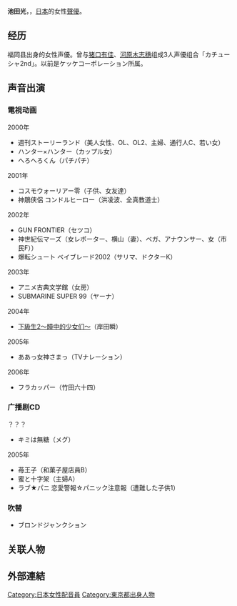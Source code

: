 {{blpunsourced|time=2015-05-09T03:54:04+00:00}}
{{noteTA|G1=Anime}}
{{配音員
|姓名= 池田光
|圖片= 
|尺寸= 
|說明= 
|原名= 
|外文名= 池田 ひかる
|外文= 日文
|羅馬拼音= Ikeda Hikaru
|英文名= 
|暱稱= 
|藝名= 
|國籍= 
|籍貫= 
|生年= 
|生月= 6
|生日= 20
|出生地= {{JPN}}[[福岡縣|福岡縣]]
|歿年= 
|歿月= 
|歿日= 
|死沒地= 
|血型= A型
|配演語言= [[日語|日語]]
|教育程度= 
|宗教信仰= 
|配偶= 
|出身地= 
|所屬= 
|活躍年代= 2000年 - 2006年
|出道作= 
|代表作= 
|網站= 
|其他= 
}}
{{Japanese|japanese=池田ひかる|kana=いけだ ひかる|romaji=Ikeda Hikaru}}
'''池田光'''{{lang-ja|池田ひかる}}，{{BD||6月20日}}，[[日本|日本]]的女性[[聲優|聲優]]。

==经历==
福岡县出身的女性声優。曾与[[猪口有佳|猪口有佳]]、[[河原木志穗|河原木志穗]]组成3人声優组合「カチューシャ2nd」。以前是ケッケコーポレーション所属。

==声音出演==
===電視动画===
;2000年
*週刊ストーリーランド（美人女性、OL、OL2、主婦、通行人C、若い女）
*ハンター×ハンター（カップル女）
*へろへろくん（パチパチ）
;2001年
*コスモウォーリアー零（子供、女友達）
*神鵰侠侶 コンドルヒーロー（洪凌波、全真教道士）
;2002年
*GUN FRONTIER（セツコ）
*神世紀伝マーズ（女レポーター、横山（妻）、ベガ、アナウンサー、女（市民F））
*爆転シュート ベイブレード2002（サリマ、ドクターK）
;2003年
*アニメ古典文学館（女房）
*SUBMARINE SUPER 99（ヤーナ）
;2004年
*[[下級生2|下級生2〜瞳中的少女们〜]]（岸田瞬）
;2005年
*ああっ女神さまっ（TVナレーション）
;2006年
*フラカッパー（竹田六十四）

===广播剧CD===
;？？？
*キミは無糖（メグ）
;2005年
*苺王子（和菓子屋店員B）
*蜜と十字架（主婦A）
*ラブ★パニ 恋愛警報☆パニック注意報（遭難した子供1）
===吹替===
*ブロンドジャンクション

==关联人物==

== 外部連結 ==

{{DEFAULTSORT:Ikeda Hikaru}}
[[Category:日本女性配音員|Category:日本女性配音員]]
[[Category:東京都出身人物|Category:東京都出身人物]]